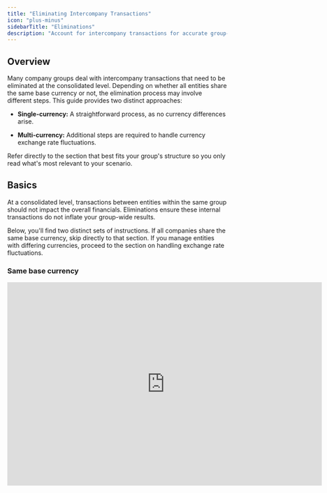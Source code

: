 ```yaml
---
title: "Eliminating Intercompany Transactions"
icon: "plus-minus"
sidebarTitle: "Eliminations"
description: "Account for intercompany transactions for accurate group-level reporting."
---
```


## Overview

Many company groups deal with intercompany transactions that need to be eliminated at the consolidated level. Depending on whether all entities share the same base currency or not, the elimination process may involve different steps. This guide provides two distinct approaches:

* **Single-currency:** A straightforward process, as no currency differences arise.

* **Multi-currency:** Additional steps are required to handle currency exchange rate fluctuations.

Refer directly to the section that best fits your group's structure so you only read what's most relevant to your scenario.

## Basics

At a consolidated level, transactions between entities within the same group should not impact the overall financials. Eliminations ensure these internal transactions do not inflate your group-wide results.

Below, you'll find two distinct sets of instructions. If all companies share the same base currency, skip directly to that section. If you manage entities with differing currencies, proceed to the section on handling exchange rate fluctuations.

### Same base currency

<iframe width="720" height="466" src="https://www.loom.com/embed/98226a3c02874dc0856a85352fb4d0fc?sid=1e2d4a1a-f2e4-43f5-9ac5-728ee166f7a4" frameborder="0" webkitallowfullscreen mozallowfullscreen allowfullscreen />

When all entities share the same base currency, you can eliminate intercompany transactions without worrying about currency fluctuations. This process focuses solely on identifying and removing any internal transactions to present a clean, consolidated picture.

#### Identifying intercompany transactions

To begin, pinpoint the relevant intercompany transactions. These are often tracked through specific general ledger accounts or distinct dimension values. Separating these transactions into their own rows in Francis allows you to clearly isolate and target them.

#### Eliminating intercompany transactions

Keep the intercompany data intact for each individual entity's standalone reporting, but remove it at the group level. Use a dedicated instance—often called "Eliminations"—to record all entries that offset these internal transactions.

Create elimination entries by applying the opposite sign to the identified transactions. For example, if an entity shows a receivable of 100, add an entry of -100 in the Eliminations instance. This ensures that when consolidating, these offsets cancel each other out, preventing double counting and presenting more accurate group-wide financials.

### Different base currencies

<iframe width="720" height="466" src="https://www.loom.com/embed/0dba6f65adb24312a1c5d9eb65450147?sid=ae2f2859-9033-4678-915e-a52736902c92" frameborder="0" webkitallowfullscreen mozallowfullscreen allowfullscreen />

If your group entities use different base currencies, you must account for currency exchange rate fluctuations. These differences arise because transactions recorded in various currencies are later converted into a unified reporting currency in Francis. As exchange rates shift over time, amounts may no longer match perfectly, requiring an additional adjustment step.

#### Accounting for currency fluctuations

First, identify intercompany transactions as you would in a same-currency scenario. Once you've isolated these transactions, convert them into the group's chosen reporting currency. If the converted values don't match across entities (due to fluctuating exchange rates), create one or more adjustment rows to capture the residual differences.

This adjustment effectively isolates currency-related discrepancies, allowing you to accurately represent the financial position without mixing currency effects with other sources of discrepancy. Follow established accounting standards—such as IFRS or GAAP—which provide guidance on where and how to record these currency translation differences. In Francis, you can easily place these adjustments wherever they best fit your overall financial model.

#### Important considerations

The suggested approach of treating all discrepancies as currency-related assumes that both sides of the transaction represent the same underlying items. If bookkeeping inconsistencies or multi-purpose accounts lead to mismatched transactions, you risk attributing discrepancies incorrectly. In these cases, you may need to investigate the underlying data or adjust your approach to avoid misallocating differences.

## Next Steps

* **For same-currency eliminations:** After completing the steps above, continue refining your consolidated financials. Confirm all intercompany transactions have been removed and your reporting aligns with expected standards.

* **For multi-currency eliminations:** Once you've accounted for exchange rate differences, verify that the final consolidated figures accurately represent your group's performance. Regularly review the applied exchange rates and adjust as necessary to maintain accuracy over time.

By following the guidelines that apply to your specific scenario, you can ensure a clear, compliant, and accurate consolidation process in Francis.